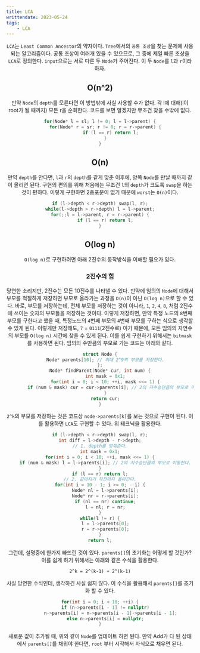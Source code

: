 ```yaml
---
title: LCA
writtendate: 2023-05-24
tags:
    - LCA
---
```


<Header />

`LCA`는 `Least Common Ancestor`의 약자이다. `Tree`에서의 `공통 조상`을 찾는 문제에 사용되는 알고리즘이다. 공통 조상이 여러개 있을 수 있으므로, 그 중에 제일 빠른 조상을 `LCA`로 정의한다. `input`으로는 서로 다른 두 `Node`가 주어진다. 이 두 `Node`를 `l`과 `r`이라 하자.

## O(n^2)

만약 `Node`의 `depth`를 모른다면 이 방법밖에 사실 사용할 수가 없다. 각 l에 대해(l이 root가 될 때까지) 모든 r을 순회한다. 코드를 보면 알겠지만 무조건 찾을 수밖에 없다.

```cpp
for(Node* l = sl; l != 0; l = l->parent) {
    for(Node* r = sr; r != 0; r = r->parent) {
        if (l == r) return l;
    }
}
```

## O(n)

만약 `depth`를 안다면, `l`과 `r`의 `depth`를 같게 맞춘 이후에, 양쪽 `Node`를 만날 때까지 같이 올리면 된다. 구현의 편의를 위해 처음에는 무조건 `l`의 `depth`가 크도록 `swap`을 하는 것이 편하다. 이렇게 구현하면 2중포문이 없기 때문에 `worst`는 `O(n)`이다.

```cpp
if (l->depth < r->depth) swap(l, r);
while(l->depth > r->depth) l = l->parent;
for(;;l = l->parent, r = r->parent) {
    if (l == r) return l;
}
```

## O(log n)

`O(log n)`로 구현하려면 아래 2진수의 동작방식을 이해할 필요가 있다.

### 2진수의 힘

당연한 소리지만, 2진수는 모든 10진수를 나타낼 수 있다. 만약에 임의의 `Node`에 대해서 부모를 적절하게 저장하면 부모로 올라가는 과정을 `O(n)`이 아닌 `O(log n)`으로 할 수 있다. 바로, 부모를 저장하는데, 전체 부모를 저장하는 것이 아니라, `1`, `2`, `4`, `8`, 처럼 2진수에 쓰이는 숫자의 부모들을 저장하는 것이다. 이렇게 저장하면, 만약 특정 노드의 `8`번째 부모를 구한다고 했을 때, 특정노드의 `4`번째 부모의 `4`번째 부모를 구하는 식으로 생각할 수 있게 된다. 이렇게만 저장해도, `7` = `0111`(2진수로) 이기 때문에, 모든 임의의 자연수의 부모를 `O(log n)` 시간에 찾을 수 있게 된다. 이를 쉽게 구현하기 위해서는 `bitmask`를 사용하면 된다. 임의의 수만큼의 부모로 가는 코드는 아래와 같다.

```cpp
struct Node {
    Node* parents[10]; // 최대 2^9의 부모를 저장한다.
};
Node* findParent(Node* cur, int num) {
    int mask = 0x1;
    for(int i = 0; i < 10; ++i, mask <<= 1) {
        if (num & mask) cur = cur->parents[i]; // 2의 지수승만큼의 부모로 이동한다.
    }
    return cur;
}
```

`2^k`의 부모를 저장하는 것은 코드상 `node->parents[k]`를 보는 것으로 구현이 된다. 이를 활용하면 `LCA`도 구현할 수 있다. 위 테크닉을 활용한다.

```cpp
if (l->depth < r->depth) swap(l, r);
int diff = l->depth - r->depth;
// 1. depth를 맞춰준다.
int mask = 0x1;
for(int i = 0; i < 10; ++i, mask <<= 1) {
    if (num & mask) l = l->parents[i]; // 2의 지수승만큼의 부모로 이동한다.
}
if (l == r) return l;
// 2. 같아지기 직전까지 올라간다.
for(int i = 10 - 1; i >= 0; --i) {
    Node* nl = l->parents[i];
    Node* nr = r->parents[i];
    if (nl == nr) continue;
    l = nl; r = nr;
}
while(l != r) {
    l = l->parents[0];
    r = r->parents[0];
}
return l;
```

그런데, 설명중에 한가지 빠뜨린 것이 있다. `parents[]`의 초기화는 어떻게 할 것인가? 이를 쉽게 하기 위해서는 아래와 같은 수식을 활용한다.

```
2^k = 2^(k-1) + 2^(k-1)
```

사실 당연한 수식인데, 생각하긴 사실 쉽지 않다. 이 수식을 활용해서 `parents[]`를 초기화 할 수 있다.

```cpp
for(int i = 0; i < 10; ++i) {
    if (n->parents[i - 1] != nullptr)
        n->parents[i] = n->parents[i - 1]->parents[i - 1];
    else n->parents[i] = nullptr;
}
```

새로운 값이 추가될 때, 위와 같이 `Node`를 업데이트 하면 된다. 만약 Add가 다 된 상태에서 `parents[]`를 채워야 한다면, `root` 부터 시작해서 자식으로 채우면 된다.


<TagList />
<Comment />
